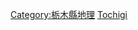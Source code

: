 {{日本行政區劃分類導航|山峰}}
{{Commonscat|Mountains of Tochigi prefecture}}

[[Category:栃木縣地理|Category:栃木縣地理]]
[[Category:日本各都道府縣山峰|Tochigi]]
